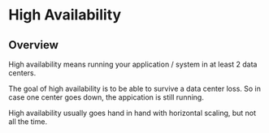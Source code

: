 # High Availability

## Overview

High availability means running your application / system in at least 2 data centers.

The goal of high availability is to be able to survive a data center loss. So in case one center goes down, the appication is still running.

High availability usually goes hand in hand with horizontal scaling, but not all the time.
